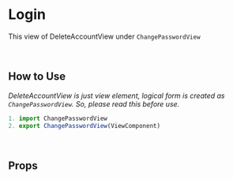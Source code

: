 
<Meta title="Form/Delete Account" component={DeleteAccountView} />

# Login


This view of DeleteAccountView under `ChangePasswordView`
<Preview>
  <Story name="Delete Account">
    <DeleteAccountView
      onSubmit="function"
      onSucces="function"
      onError="function"
      errorMessage="object"
    />
  </Story>
</Preview>

<br />

## How to Use
_DeleteAccountView is just view element, logical form is created as `ChangePasswordView`. So, please read this before use._


```js
1. import ChangePasswordView
2. export ChangePasswordView(ViewComponent)
```

<br />

## Props
<Props of={DeleteAccountView} />
